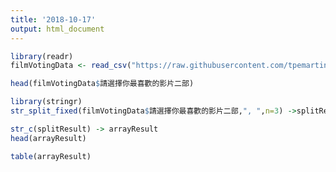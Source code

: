 ```yaml
---
title: '2018-10-17'
output: html_document
---
```

```r
library(readr)
filmVotingData <- read_csv("https://raw.githubusercontent.com/tpemartin/course-107-1-programming-for-data-science/master/data/%E7%AC%AC%E4%B8%89%E5%B1%86%E7%B6%93%E6%BF%9F%E6%92%AD%E5%AE%A2%E7%AB%B6%E8%B3%BD%E5%8F%83%E8%B3%BD%E4%BD%9C%E5%93%81%E6%8A%95%E7%A5%A8%E7%B5%90%E6%9E%9C%E6%A8%A3%E6%9C%AC%20-%20Sheet1.csv")
```

```r
head(filmVotingData$請選擇你最喜歡的影片二部)
```

```r
library(stringr)
str_split_fixed(filmVotingData$請選擇你最喜歡的影片二部,", ",n=3) ->splitResult
```

```r
str_c(splitResult) -> arrayResult
head(arrayResult)
```

```r
table(arrayResult)
```

